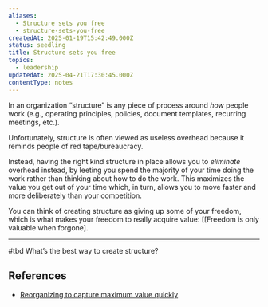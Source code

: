 ```yaml
---
aliases:
  - Structure sets you free
  - structure-sets-you-free
createdAt: 2025-01-19T15:42:49.000Z
status: seedling
title: Structure sets you free
topics:
  - leadership
updatedAt: 2025-04-21T17:30:45.000Z
contentType: notes
---
```

In an organization “structure” is any piece of process around _how_ people work (e.g., operating principles, policies, document templates, recurring meetings, etc.).

Unfortunately, structure is often viewed as useless overhead because it reminds people of red tape/bureaucracy.

Instead, having the right kind structure in place allows you to _eliminate_ overhead instead, by leeting you spend the majority of your time doing the work rather than thinking about how to do the work. This maximizes the value you get out of your time which, in turn, allows you to move faster and more deliberately than your competition.

You can think of creating structure as giving up some of your freedom, which is what makes your freedom to really acquire value: [[Freedom is only valuable when forgone].

---

#tbd What’s the best way to create structure?

## References

- [Reorganizing to capture maximum value quickly](https://www.mckinsey.com/business-functions/organization/our-insights/reorganizing-to-capture-maximum-value-quickly)
